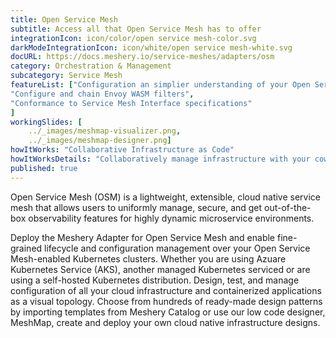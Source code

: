 ```yaml
---
title: Open Service Mesh  
subtitle: Access all that Open Service Mesh has to offer
integrationIcon: icon/color/open service mesh-color.svg
darkModeIntegrationIcon: icon/white/open service mesh-white.svg
docURL: https://docs.meshery.io/service-meshes/adapters/osm
category: Orchestration & Management
subcategory: Service Mesh
featureList: ["Configuration an simplier understanding of your Open Service Mesh deployments and microservices",
"Configure and chain Envoy WASM filters",
"Conformance to Service Mesh Interface specifications"
]
workingSlides: [
    ../_images/meshmap-visualizer.png,
    ../_images/meshmap-designer.png]
howItWorks: "Collaborative Infrastructure as Code"
howItWorksDetails: "Collaboratively manage infrastructure with your coworkers synchronously sharing the same designs."
published: true
---
```

<p>
    Open Service Mesh (OSM) is a lightweight, extensible, cloud native service mesh that allows users to uniformly manage, secure, and get out-of-the-box observability features for highly dynamic microservice environments.
</p>
<p>
    Deploy the Meshery Adapter for Open Service Mesh and enable fine-grained lifecycle and configuration management over your Open Service Mesh-enabled Kubernetes clusters. Whether you are using Azuare Kubernetes Service (AKS), another managed Kubernetes serviced or are using a self-hosted Kubernetes distribution. Design, test, and manage configuration of all your cloud infrastructure and containerized applications as a visual topology. Choose from hundreds of ready-made design patterns by importing templates from Meshery Catalog or use our low code designer, MeshMap, create and deploy your own cloud native infrastructure designs.
</p>